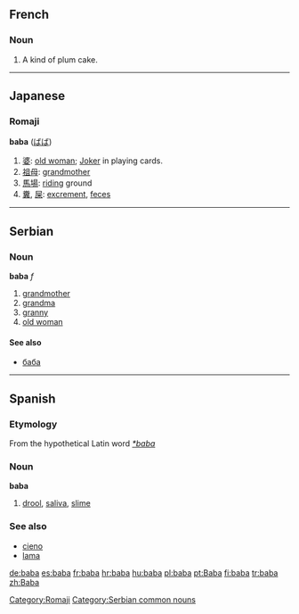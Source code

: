 ==French==
===Noun===
# A kind of plum cake.
----
==Japanese==
===Romaji===
[[Category:Romaji]]
'''baba''' ([[ばば]])
#[[婆]]: [[old woman]]; [[Joker]] in playing cards.
#[[祖母]]: [[grandmother]]
#[[馬場]]: [[riding]] ground
#[[糞]], [[屎]]: [[excrement]], [[feces]]
----

==Serbian==
===Noun===
'''baba''' ''f''
#[[grandmother]]
#[[grandma]]
#[[granny]]
#[[old woman]]
====See also====
*[[баба]]
[[Category:Serbian common nouns]]
----
==Spanish==
===Etymology===
From the hypothetical Latin word ''[[*baba]]''

===Noun===
'''baba'''

# [[drool]], [[saliva]], [[slime]]

===See also===
*[[cieno]]
*[[lama]]

[[de:baba]]
[[es:baba]]
[[fr:baba]]
[[hr:baba]]
[[hu:baba]]
[[pl:baba]]
[[pt:Baba]]
[[fi:baba]]
[[tr:baba]]
[[zh:Baba]]